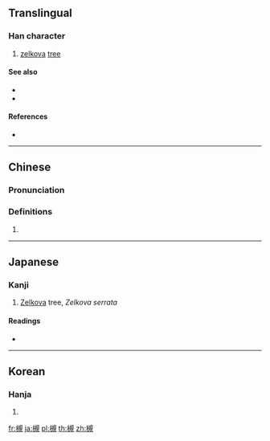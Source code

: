 {{also|規}}
==Translingual==

===Han character===
{{Han char|rn=75|rad=木|as=11|sn=15|four=46910|canj=DQOU|ids=⿰木規}}

# [[zelkova]] [[tree]]

====See also====
* {{l|mul|欟}}<!-- looks like a traditional version? -->
* {{l|mul|欅}}

====References====
* {{Han ref|kx=0548.110|dkj=15390|dj=0935.280|hdz=21272.060|uh=69FB|ud=27131|bh=E5E2|bd=58850}}

----

==Chinese==
{{zh-forms}}

===Pronunciation===
{{zh-pron
|m=guī
|c=kwai1
|mc=y
|oc=y
|ma=
|cat=pn
}}

===Definitions===
# {{rfdef|lang=zh}}

----

==Japanese==

===Kanji===
{{ja-kanji|grade=|rs=木11}}

# [[Zelkova]] tree, ''Zelkova serrata''

{{wikispecies|Zelkova serrata}}

====Readings====
* {{ja-readings|on=[[き]] (ki)|kun=[[つき]] (tsuki)}}

----

==Korean==

===Hanja===
{{ko-hanja|hangeul=[[규]]|eumhun=|rv=gyu|mr=kyu|y=kyu}}

# {{defn|lang=ko|sort=木11}}

[[fr:槻]]
[[ja:槻]]
[[pl:槻]]
[[th:槻]]
[[zh:槻]]